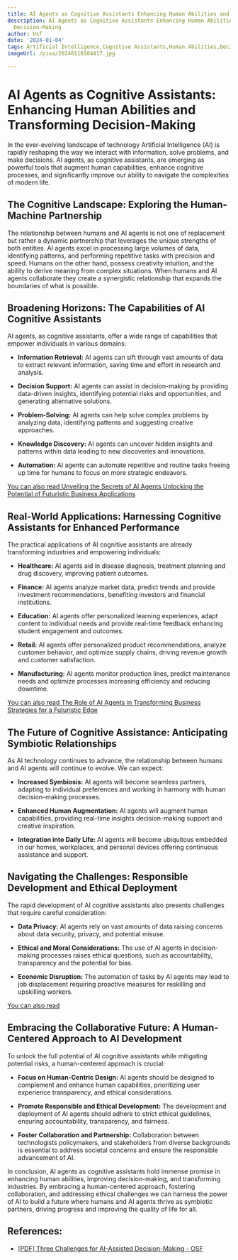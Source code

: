 ```yaml
---
title: AI Agents as Cognitive Assistants Enhancing Human Abilities and Improving Decision-Making
description: AI Agents as Cognitive Assistants Enhancing Human Abilities and Improving
  Decision-Making
author: Usf
date: '2024-01-04'
tags: Artificial Intelligence,Cognitive Assistants,Human Abilities,Decision-Making
imageUrl: /pixa/20240116104417.jpg

---
```

# AI Agents as Cognitive Assistants: Enhancing Human Abilities and Transforming Decision-Making

In the ever-evolving landscape of technology Artificial Intelligence (AI) is rapidly reshaping the way  we interact with information,  solve problems, and make decisions. AI agents, as cognitive assistants, are emerging as powerful tools that augment human capabilities, enhance cognitive processes, and significantly  improve  our ability to  navigate  the complexities of modern life.

## The Cognitive Landscape: Exploring the Human-Machine Partnership

The relationship between humans and AI agents is not one of  replacement but rather a dynamic partnership that  leverages the  unique strengths of both entities. AI  agents excel in processing large volumes of  data, identifying patterns, and performing  repetitive tasks with precision and speed.  Humans on the other hand, possess  creativity intuition,  and the ability to derive meaning from complex situations. When humans  and AI agents collaborate they create a synergistic relationship that expands the boundaries of what is possible.

## Broadening Horizons: The  Capabilities of AI Cognitive Assistants

AI  agents, as cognitive assistants, offer a wide range  of capabilities that empower individuals in various domains:

- **Information Retrieval:** AI  agents can sift through vast amounts of data to extract relevant information, saving time and effort in research and analysis.

- **Decision Support:** AI agents can assist in decision-making by providing data-driven insights, identifying potential risks and opportunities,  and generating alternative solutions.

- **Problem-Solving:**  AI agents can help solve complex  problems  by analyzing data, identifying patterns  and suggesting creative approaches.

-  **Knowledge Discovery:** AI agents can uncover hidden insights and patterns within  data  leading  to new discoveries and innovations.

- **Automation:** AI agents can  automate repetitive and routine tasks freeing up time for humans to  focus on more strategic endeavors.

[You can also read Unveiling  the Secrets of AI Agents Unlocking the Potential of Futuristic Business Applications](Unveiling%20the%20Secrets%20of%20AI%20Agents%20Unlocking%20the%20Potential%20of%20Futuristic%20Business%20Applications)


## Real-World Applications: Harnessing Cognitive Assistants for Enhanced Performance

The practical applications of AI cognitive assistants are already transforming industries and empowering  individuals:

- **Healthcare:**  AI agents aid in disease diagnosis,  treatment planning and drug  discovery, improving  patient outcomes.

- **Finance:** AI agents analyze market data, predict trends and provide investment recommendations, benefiting  investors and financial  institutions.

- **Education:** AI agents offer personalized learning experiences, adapt content to  individual needs  and provide real-time feedback enhancing student engagement and outcomes.

- **Retail:** AI agents offer personalized product recommendations, analyze customer behavior, and optimize  supply  chains, driving  revenue growth and customer satisfaction.

- **Manufacturing:** AI agents monitor production lines, predict maintenance needs and  optimize processes increasing efficiency and reducing downtime.

[You can also read The Role  of AI Agents in Transforming Business Strategies for a Futuristic Edge](The%20Role%20of%20AI%20Agents%20in%20Transforming%20Business%20Strategies%20for%20a%20Futuristic%20Edge)


## The Future  of Cognitive Assistance: Anticipating  Symbiotic Relationships

As AI technology continues to advance, the relationship between humans and AI agents will  continue to evolve. We can expect:

- **Increased Symbiosis:** AI agents will become seamless partners,  adapting to individual preferences and working in harmony with human decision-making processes.

- **Enhanced Human  Augmentation:** AI agents will augment human capabilities, providing real-time insights decision-making support and creative inspiration.

- **Integration into Daily Life:** AI agents  will become ubiquitous embedded in our homes, workplaces, and personal devices  offering continuous assistance and support.

## Navigating the  Challenges: Responsible Development and Ethical  Deployment

The rapid development of AI  cognitive assistants also presents challenges that require careful consideration:

- **Data Privacy:** AI agents rely on vast amounts of data raising concerns about data security, privacy, and potential misuse.

- **Ethical and Moral Considerations:** The use of AI agents in decision-making processes raises ethical questions, such as  accountability, transparency and the potential for bias.

- **Economic Disruption:** The automation of tasks by AI agents may lead to job displacement requiring proactive measures for  reskilling and upskilling  workers.

[You can also read ]()


## Embracing the Collaborative Future: A Human-Centered Approach to AI Development

To unlock  the full potential of AI  cognitive  assistants while mitigating potential risks, a human-centered approach is crucial:

- **Focus on Human-Centric Design:**  AI agents should be designed to complement and enhance human capabilities, prioritizing user experience transparency, and ethical considerations.

- **Promote Responsible and Ethical Development:** The development and deployment of AI agents should adhere to strict ethical guidelines, ensuring accountability, transparency,  and fairness.

- **Foster  Collaboration and Partnership:** Collaboration between  technologists policymakers, and stakeholders from diverse backgrounds is essential to address societal  concerns and  ensure the responsible advancement  of AI.

In conclusion, AI agents as cognitive assistants hold  immense  promise in enhancing human abilities, improving  decision-making, and transforming industries. By embracing a human-centered approach, fostering collaboration, and addressing ethical  challenges we can  harness the power of AI to build a future where humans and AI agents thrive as symbiotic partners, driving progress and improving the quality of life for all.

## References:
- [[PDF] Three Challenges for AI-Assisted Decision-Making - OSF](https://osf.io/gctv6/download?format=pdf)
